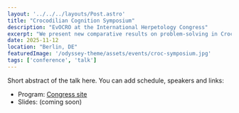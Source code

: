 ```yaml
---
layout: '../../../layouts/Post.astro'
title: "Crocodilian Cognition Symposium"
description: "EvOCRO at the International Herpetology Congress"
excerpt: "We present new comparative results on problem-solving in Crocodylia."
date: 2025-11-12
location: "Berlin, DE"
featuredImage: '/odyssey-theme/assets/events/croc-symposium.jpg'
tags: ['conference', 'talk']
---
```


Short abstract of the talk here. You can add schedule, speakers and links:

- Program: [Congress site](https://example.org)
- Slides: (coming soon)
